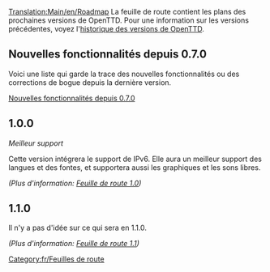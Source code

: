 [[Category:fr/Feuilles de route]]
[[Translation:Main/en/Roadmap]]
La feuille de route contient les plans des prochaines versions de OpenTTD. Pour une information sur les versions précédentes, voyez l'[[Main/fr/Historique des versions OpenTTD|historique des versions de OpenTTD]].

==Nouvelles fonctionnalités depuis 0.7.0==

Voici une liste qui garde la trace des nouvelles fonctionnalités ou des corrections de bogue depuis la dernière version.

[[Main/fr/Nouvelles fonctionnalités depuis 0.7.0|Nouvelles fonctionnalités depuis 0.7.0]]

==1.0.0==
''Meilleur support''

Cette version intégrera le support de IPv6. Elle aura un meilleur support des langues et des fontes, et supportera aussi les graphiques et les sons libres.

''(Plus d'information: [[Main/fr/Feuille de route 1.0|Feuille de route 1.0]])''

==1.1.0==
Il n'y a pas d'idée sur ce qui sera en 1.1.0.

''(Plus d'information: [[Main/fr/Feuille de route 1.1|Feuille de route 1.1]])''